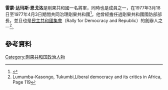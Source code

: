 '''雷蒙·达玛斯·恩戈洛'''是剛果共和國一名將軍，同時也是{{Link-en|剛果勞動黨軍事委員會|Military Committee of the Congolese Labour Party}}成員之一，在1977年3月18日至1977年4月3日期間共同治理剛果共和國<ref>{{Cite web |url=http://www.worldstatesmen.org/Congo-Brazzaville.html |title=存档副本 |accessdate=2014-07-13 |archive-date=2019-11-08 |archive-url=https://web.archive.org/web/20191108175332/https://www.worldstatesmen.org/Congo-Brazzaville.html |dead-url=no }}</ref>。他曾經擔任過剛果共和國國防部部長，並且也是[[民主共和國集會|民主共和國集會]]（Rally for Democracy and Republic）的創辦人之一<ref>Lumumba-Kasongo, Tukumbi,Liberal democracy and its critics in Africa, Page 119</ref>。

== 參考資料 ==
{{Reflist}}

[[Category:刚果共和国政治人物|Category:刚果共和国政治人物]]